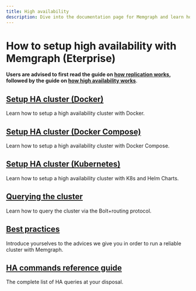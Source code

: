 ```yaml
---
title: High availability
description: Dive into the documentation page for Memgraph and learn how to configure high availability for data redundancy, DR and 24/7 uptime.
---
```



# How to setup high availability with Memgraph (Eterprise)

<Callout>

**Users are advised to first read the guide on [how replication works](/clustering/concepts/how-replication-works), followed
by the guide on [how high availability works](/clustering/concepts/how-high-availability-works)**.

</Callout>

## [Setup HA cluster (Docker)](/clustering/high-availability/setup-ha-cluster-docker)
Learn how to setup a high availability cluster with Docker.

## [Setup HA cluster (Docker Compose)](/clustering/high-availability/setup-ha-cluster-docker-compose)
Learn how to setup a high availability cluster with Docker Compose.

## [Setup HA cluster (Kubernetes)](/clustering/high-availability/setup-ha-cluster-k8s)
Learn how to setup a high availability cluster with K8s and Helm Charts.

## [Querying the cluster](/clustering/high-availability/querying-the-cluster)
Learn how to query the cluster via the Bolt+routing protocol.

## [Best practices](/clustering/high-availability/best-practices)
Introduce yourselves to the advices we give you in order to run a reliable cluster with Memgraph.

## [HA commands reference guide](/clustering/high-availability/ha-commands-reference)
The complete list of HA queries at your disposal.

<CommunityLinks/>
